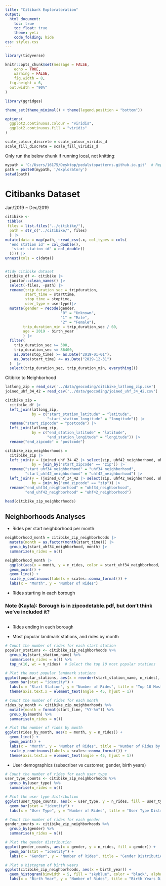 ```yaml
---
title: "Citibank Exploratoration"
output: 
  html_document:
    toc: true
    toc_float: true
    theme: yeti
    code_folding: hide
css: styles.css
---
```


```r
library(tidyverse)

knitr::opts_chunk$set(message = FALSE,
	echo = TRUE,
	warning = FALSE,
	fig.width = 8, 
  fig.height = 6,
  out.width = "90%"
)

library(ggridges)

theme_set(theme_minimal() + theme(legend.position = "bottom"))

options(
  ggplot2.continuous.colour = "viridis",
  ggplot2.continuous.fill = "viridis"
)

scale_colour_discrete = scale_colour_viridis_d
scale_fill_discrete = scale_fill_viridis_d
```

Only run the below chunk if running local, not knitting: 
```r
mypath = 'C:/Users/16175/Desktop/pedalstopatterns.github.io.git'  # Replace with your actual path
path = paste0(mypath, '/exploratory')
setwd(path)
```


# Citibanks Dataset
Jan/2019 ~ Dec/2019
```r
citibike <- 
 tibble(
 files = list.files("../citibike/"),
  path = str_c("../citibike/", files)
  ) |>
mutate(data = map(path, ~read_csv(.x, col_types = cols(
  'end station id' = col_double(),
   'start station id' = col_double()
  )))) |>
unnest(cols = c(data))


#tidy citibike dataset
citibike_df <- citibike |>
  janitor::clean_names() |>
  select(-files, -path) |>
  rename(trip_duration_sec = tripduration,
         start_time = starttime,
         stop_time = stoptime,
         user_type = usertype)|>
  mutate(gender = recode(gender,
                         "0" = "Unknown",
                         "1" = "Male",
                         "2" = "Female"),
        trip_duration_min = trip_duration_sec / 60,
        age = 2019 - birth_year
        ) |>
  filter(
    trip_duration_sec >= 300,
    trip_duration_sec <= 86400,
    as.Date(stop_time) >= as.Date("2019-01-01"),
    as.Date(start_time) <= as.Date("2019-12-31")
  )  |>
  select(trip_duration_sec, trip_duration_min, everything())
```


Citibike to Neighborhood

```r
latlong_zip = read_csv('../data/geocoding/citibike_latlong_zip.csv')
joined_uhf_34_42 = read_csv('../data/geocoding/joined_uhf_34_42.csv')

citibike_zip =
  citibike_df |>
  left_join(latlong_zip, 
            by = c("start_station_latitude" = "latitude",
                   "start_station_longitude" = "longitude")) |>
  rename("start_zipcode" = "postcode") |>
  left_join(latlong_zip, 
            by = c("end_station_latitude" = "latitude",
                   "end_station_longitude" = "longitude")) |>
  rename("end_zipcode" = "postcode") 

citibike_zip_neighborhoods =
  citibike_zip |>
  left_join(y = (joined_uhf_34_42 |> select(zip, uhf42_neighborhood, uhf34_neighborhood)),
            by = join_by("start_zipcode" == "zip")) |> 
  rename("start_uhf34_neighborhood" = "uhf34_neighborhood",
         "start_uhf42_neighborhood" = "uhf42_neighborhood") |> 
  left_join(y = (joined_uhf_34_42 |> select(zip, uhf42_neighborhood, uhf34_neighborhood)),
            by = join_by("end_zipcode" == "zip")) |> 
  rename("end_uhf34_neighborhood" = "uhf34_neighborhood",
         "end_uhf42_neighborhood" = "uhf42_neighborhood")

head(citibike_zip_neighborhoods)
```

## Neighborhoods Analyses

* Rides per start neighborhood per month
```r
neighborhood_month = citibike_zip_neighborhoods |>
  mutate(month = as.factor(month(start_time))) |>
  group_by(start_uhf34_neighborhood, month) |>
  summarize(n_rides = n())

neighborhood_month |> 
  ggplot(aes(x = month, y = n_rides, color = start_uhf34_neighborhood, group = start_uhf34_neighborhood)) +
  geom_point() +
  geom_line() +
  scale_y_continuous(labels = scales::comma_format()) +
  labs(x = "Month", y = "Number of Rides")
```


* Rides starting in each borough 

### Note (Kayla): Borough is in zipcodetable.pdf, but don't think we've included it? 
```r


```


* Rides ending in each borough

* Most popular landmark stations, and rides by month
```r
# Count the number of rides for each start station
popular_stations <- citibike_zip_neighborhoods %>%
  group_by(start_station_name) %>%
  summarise(n_rides = n()) %>%
  top_n(10, wt = n_rides)  # Select the top 10 most popular stations

# Plot the most popular landmark stations
ggplot(popular_stations, aes(x = reorder(start_station_name, n_rides), y = n_rides)) +
  geom_bar(stat = "identity") +
  labs(x = "Start Station", y = "Number of Rides", title = "Top 10 Most Popular Landmark Stations") +
  theme(axis.text.x = element_text(angle = 45, hjust = 1))

# Count the number of rides for each month
rides_by_month <- citibike_zip_neighborhoods %>%
  mutate(month = format(start_time, "%Y-%m")) %>%
  group_by(month) %>%
  summarise(n_rides = n())

# Plot the number of rides by month
ggplot(rides_by_month, aes(x = month, y = n_rides)) +
  geom_line() +
  geom_point() +
  labs(x = "Month", y = "Number of Rides", title = "Number of Rides by Month") +
  scale_y_continuous(labels = scales::comma_format()) +
  theme(axis.text.x = element_text(angle = 45, hjust = 1))
```

* User demographics (subscriber vs customer, gender, birth years)
```r
# Count the number of rides for each user type
user_type_counts <- citibike_zip_neighborhoods %>%
  group_by(user_type) %>%
  summarise(n_rides = n())

# Plot the user type distribution
ggplot(user_type_counts, aes(x = user_type, y = n_rides, fill = user_type)) +
  geom_bar(stat = "identity") +
  labs(x = "User Type", y = "Number of Rides", title = "User Type Distribution")

# Count the number of rides for each gender
gender_counts <- citibike_zip_neighborhoods %>%
  group_by(gender) %>%
  summarise(n_rides = n())

# Plot the gender distribution
ggplot(gender_counts, aes(x = gender, y = n_rides, fill = gender)) +
  geom_bar(stat = "identity") +
  labs(x = "Gender", y = "Number of Rides", title = "Gender Distribution")

# Plot a histogram of birth years
ggplot(citibike_zip_neighborhoods, aes(x = birth_year)) +
  geom_histogram(binwidth = 5, fill = "skyblue", color = "black", alpha = 0.7) +
  labs(x = "Birth Year", y = "Number of Rides", title = "Birth Years Distribution")
```

